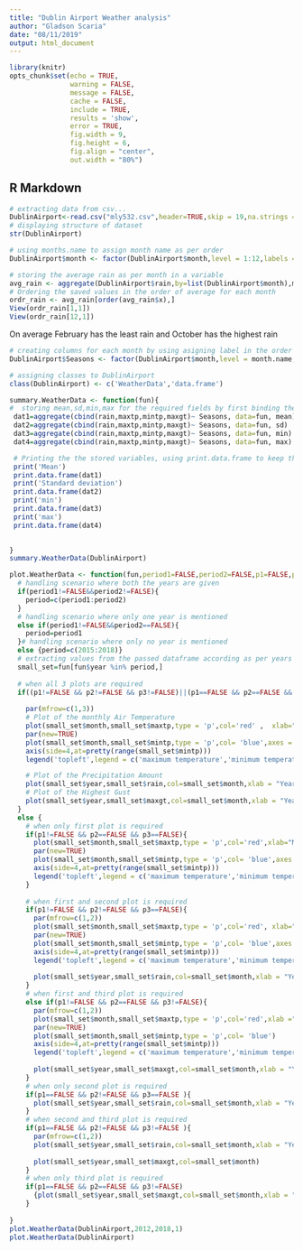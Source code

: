 ```yaml
---
title: "Dublin Airport Weather analysis"
author: "Gladson Scaria"
date: "08/11/2019"
output: html_document
---
```


```r
library(knitr)
opts_chunk$set(echo = TRUE, 
               warning = FALSE, 
               message = FALSE,
               cache = FALSE,
               include = TRUE,
               results = 'show',
               error = TRUE,
               fig.width = 9,
               fig.height = 6,
               fig.align = "center",
               out.width = "80%")
```

## R Markdown

```r
# extracting data from csv...
DublinAirport<-read.csv("mly532.csv",header=TRUE,skip = 19,na.strings = "NA")
# displaying structure of dataset
str(DublinAirport)
```

```r
# using months.name to assign month name as per order
DublinAirport$month <- factor(DublinAirport$month,level = 1:12,labels =  month.name)
```

```r
# storing the average rain as per month in a variable
avg_rain <- aggregate(DublinAirport$rain,by=list(DublinAirport$month),mean)
# Ordering the saved values in the order of average for each month
ordr_rain <- avg_rain[order(avg_rain$x),]
View(ordr_rain[1,1])
View(ordr_rain[12,1])

```
On average February has the least rain and October has the highest rain

```r
# creating columns for each month by using asigning label in the order of of months
DublinAirport$Seasons <- factor(DublinAirport$month,level = month.name,labels =c('Winter','Winter','Spring','Spring','Spring','Summer','Summer','Summer','Autumn','Autumn','Autumn','Winter'))
```
```r
# assigning classes to DublinAirport
class(DublinAirport) <- c('WeatherData','data.frame')
```

```r
summary.WeatherData <- function(fun){
#  storing mean,sd,min,max for the required fields by first binding them on the basis of column Seasons
 dat1=aggregate(cbind(rain,maxtp,mintp,maxgt)~ Seasons, data=fun, mean)
 dat2=aggregate(cbind(rain,maxtp,mintp,maxgt)~ Seasons, data=fun, sd)
 dat3=aggregate(cbind(rain,maxtp,mintp,maxgt)~ Seasons, data=fun, min)
 dat4=aggregate(cbind(rain,maxtp,mintp,maxgt)~ Seasons, data=fun, max)

 # Printing the the stored variables, using print.data.frame to keep the structure intact
 print('Mean')
 print.data.frame(dat1)
 print('Standard deviation')
 print.data.frame(dat2)
 print('min')
 print.data.frame(dat3)
 print('max')
 print.data.frame(dat4)
 

}
summary.WeatherData(DublinAirport)
```

```r
plot.WeatherData <- function(fun,period1=FALSE,period2=FALSE,p1=FALSE,p2=FALSE,p3=FALSE){
  # handling scenario where both the years are given
  if(period1!=FALSE&&period2!=FALSE){
    period=c(period1:period2)
  }
  # handling scenario where only one year is mentioned
  else if(period1!=FALSE&&period2==FALSE){
    period=period1
  }# handling scenario where only no year is mentioned
  else {period=c(2015:2018)}
  # extracting values from the passed dataframe according as per years recived 
  small_set=fun[fun$year %in% period,]
    
  # when all 3 plots are required 
  if((p1!=FALSE && p2!=FALSE && p3!=FALSE)||(p1==FALSE && p2==FALSE && p3==FALSE)){
    
    par(mfrow=c(1,3))
    # Plot of the monthly Air Temperature
    plot(small_set$month,small_set$maxtp,type = 'p',col='red' ,  xlab="Months",     ylab = "Air Temperature (C)", main = "Air Temperature")
    par(new=TRUE)
    plot(small_set$month,small_set$mintp,type = 'p',col= 'blue',axes = FALSE)
    axis(side=4,at=pretty(range(small_set$mintp)))
    legend('topleft',legend = c('maximum temperature','minimum temperature')       ,col = c('red','blue'),lty=1:2)  

    # Plot of the Precipitation Amount
    plot(small_set$year,small_set$rain,col=small_set$month,xlab = "Years", ylab     = "Precipitation Amount (mm)", main = "Precipitation Amount")
    # Plot of the Highest Gust
    plot(small_set$year,small_set$maxgt,col=small_set$month,xlab = "Years",        ylab = "Highest Gust (knot)", main = "Highest Gust")
  }
  else {
    # when only first plot is required
    if(p1!=FALSE && p2==FALSE && p3==FALSE){
      plot(small_set$month,small_set$maxtp,type = 'p',col='red',xlab="Months",       ylab = "Air Temperature (C)", main = "Air Temperature" )
      par(new=TRUE)
      plot(small_set$month,small_set$mintp,type = 'p',col= 'blue',axes = FALSE)
      axis(side=4,at=pretty(range(small_set$mintp)))
      legend('topleft',legend = c('maximum temperature','minimum temperature')       ,col = c('red','blue'),lty=1:2) 
    }
    
    # when first and second plot is required
    if(p1!=FALSE && p2!=FALSE && p3==FALSE){
      par(mfrow=c(1,2))
      plot(small_set$month,small_set$maxtp,type = 'p',col='red', xlab="Months",       ylab = "Air Temperature (C)", main = "Air Temperature" ) 
      par(new=TRUE)
      plot(small_set$month,small_set$mintp,type = 'p',col= 'blue',axes = FALSE)
      axis(side=4,at=pretty(range(small_set$mintp)))
      legend('topleft',legend = c('maximum temperature','minimum temperature')       ,col = c('red','blue'),lty=1:2) 
      
      plot(small_set$year,small_set$rain,col=small_set$month,xlab = "Years",         ylab = "Precipitation Amount (mm)",  main = "Precipitation Amount")
    }
    # when first and third plot is required
    else if(p1!=FALSE && p2==FALSE && p3!=FALSE){
      par(mfrow=c(1,2))
      plot(small_set$month,small_set$maxtp,type = 'p',col='red',xlab ="Months",       ylab = "Air Temperature (C)", main = "Air Temperature" )
      par(new=TRUE)
      plot(small_set$month,small_set$mintp,type = 'p',col= 'blue')
      axis(side=4,at=pretty(range(small_set$mintp)))
      legend('topleft',legend = c('maximum temperature','minimum temperature')       ,col = c('red','blue'),lty=1:2) 
      
      plot(small_set$year,small_set$maxgt,col=small_set$month,xlab = "Years",        ylab = "Highest Gust (knot)", main = "Highest Gust")
    }
    # when only second plot is required
    if(p1==FALSE && p2!=FALSE && p3==FALSE ){
      plot(small_set$year,small_set$rain,col=small_set$month,xlab = "Years",         ylab = "Precipitation Amount (mm)", main = "Precipitation Amount")
    }
    # when second and third plot is required
    if(p1==FALSE && p2!=FALSE && p3!=FALSE ){
      par(mfrow=c(1,2))
      plot(small_set$year,small_set$rain,col=small_set$month,xlab = "Years",         ylab = "Precipitation Amount (mm)", main = "Precipitation Amount")
      
      plot(small_set$year,small_set$maxgt,col=small_set$month)
    }
    # when only third plot is required
    if(p1==FALSE && p2==FALSE && p3!=FALSE)
      {plot(small_set$year,small_set$maxgt,col=small_set$month,xlab = "Years",        ylab = "Highest Gust (knot)", main = "Highest Gust")}
    }
  
}
plot.WeatherData(DublinAirport,2012,2018,1)
plot.WeatherData(DublinAirport)
  

```